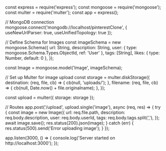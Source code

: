 const express = require('express');
const mongoose = require('mongoose');
const multer = require('multer');
const app = express();

// MongoDB connection
mongoose.connect('mongodb://localhost/pinterestClone', { useNewUrlParser: true, useUnifiedTopology: true });

// Define Schema for Images
const imageSchema = new mongoose.Schema({
  url: String,
  description: String,
  user: { type: mongoose.Schema.Types.ObjectId, ref: 'User' },
  tags: [String],
  likes: { type: Number, default: 0 },
});

const Image = mongoose.model('Image', imageSchema);

// Set up Multer for image upload
const storage = multer.diskStorage({
  destination: (req, file, cb) => {
    cb(null, 'uploads/');
  },
  filename: (req, file, cb) => {
    cb(null, Date.now() + file.originalname);
  },
});

const upload = multer({ storage: storage });

// Routes
app.post('/upload', upload.single('image'), async (req, res) => {
  try {
    const image = new Image({
      url: req.file.path,
      description: req.body.description,
      user: req.body.userId,
      tags: req.body.tags.split(','),
    });
    await image.save();
    res.status(200).json(image);
  } catch (err) {
    res.status(500).send('Error uploading image');
  }
});

app.listen(3000, () => {
  console.log('Server started on http://localhost:3000');
});

